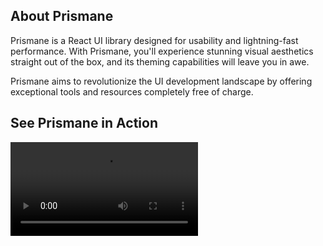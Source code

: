 <ImageBanner />

## About Prismane

Prismane is a React UI library designed for usability and lightning-fast performance. With Prismane, you'll experience stunning visual aesthetics straight out of the box, and its theming capabilities will leave you in awe.

Prismane aims to revolutionize the UI development landscape by offering exceptional tools and resources completely free of charge.

## See Prismane in Action

<Video src="https://www.youtube.com/embed/VhDe3jygZVc?si=Lf5t7Z-ARZABABD4" />

## FAQ

### What is Prismane?

Prismane is a modern and feature-rich React UI have-it-all library that provides a beautiful and customizable set of tools for building user interfaces.

### Does Prismane support responsive design?

Yes, Prismane fully supports responsive design. It includes responsive and adaptive components, allowing your application to adapt beautifully across different screen sizes and devices.

### Is Prismane suitable for enterprise-level projects?

Absolutely! Prismane is designed to be scalable and performant, making it a great fit for both small projects and large enterprise-level applications. Its well-organized codebase and performance optimizations ensure smooth performance even in complex applications.

### Can I use Prismane with different styling methodologies (e.g., CSS-in-JS, Sass)?

Yes, Prismane is flexible when it comes to styling. It allows you to use various styling methodologies, including CSS-in-JS libraries like Styled Components or Emotion, or traditional CSS/Sass for styling components.

### Is Prismane actively maintained and supported?

Yes, Prismane is actively maintained by a dedicated team of developers. It receives regular updates and improvements, ensuring compatibility with the latest versions of React and addressing any reported issues promptly.

### Can I integrate Prismane with other React libraries or tools?

Yes, Prismane is designed to be flexible and can be easily integrated with other React libraries and tools. It plays well with popular state management libraries like Redux or MobX, also with form validation libraries like Zod, making it easy to integrate with different tools.

## Community

Prismane has a growing community of people that are keen on development and UI. If you are one of them, feel free to join!

<Community column />

## Contributing

At Prismane, we believe that open-source development thrives on collaboration and community involvement. We welcome contributions from developers of all skill levels and backgrounds, as every contribution plays a vital role in making Prismane better.
